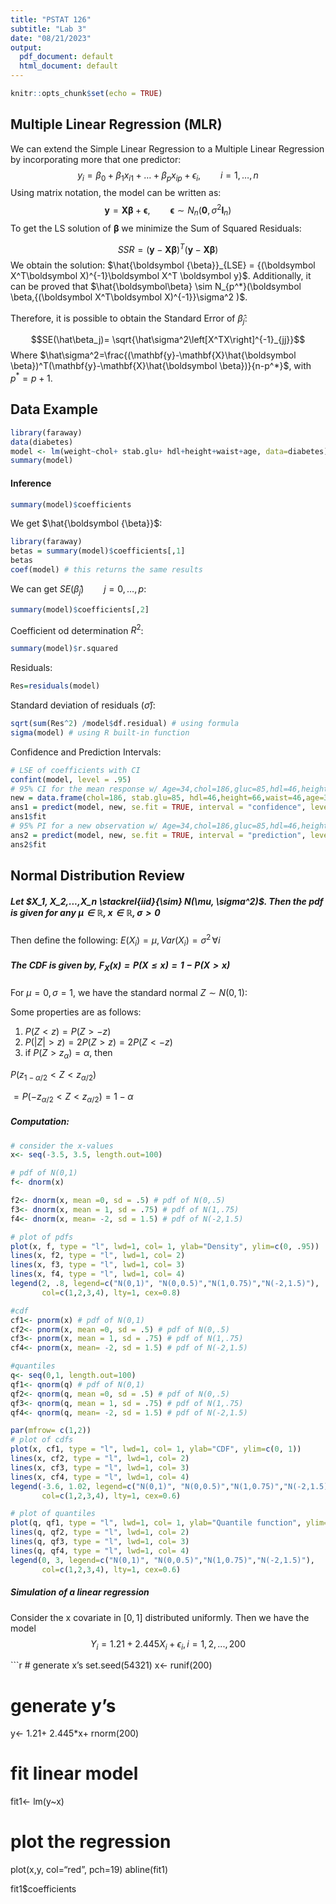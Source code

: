 ```yaml
---
title: "PSTAT 126"
subtitle: "Lab 3"
date: "08/21/2023"
output:
  pdf_document: default
  html_document: default
---
```


```r
knitr::opts_chunk$set(echo = TRUE)
```

## Multiple Linear Regression (MLR)

We can extend the Simple Linear Regression to a Multiple Linear Regression by incorporating more that one predictor:
$$y_i=\beta_0+\beta_1x_{i1}+ \ldots + \beta_px_{ip} +\epsilon_i, \qquad i=1,\ldots,n$$
Using matrix notation, the model can be written as:
$$\mathbf{y}=\mathbf{X}\boldsymbol \beta+\boldsymbol\epsilon, \qquad \boldsymbol \epsilon \sim N_n(\boldsymbol 0,\sigma^2\boldsymbol I_n)$$
To get the LS solution of $\boldsymbol \beta$ we minimize the Sum of Squared Residuals:

$$SSR=(\mathbf{y}-\mathbf{X}\boldsymbol \beta)^T(\mathbf{y}-\mathbf{X}\boldsymbol \beta)$$
We obtain the solution: $\hat{\boldsymbol {\beta}}_{LSE} = {(\boldsymbol X^T\boldsymbol X)^{-1}\boldsymbol X^T \boldsymbol y}$. Additionally, it can be proved that $\hat{\boldsymbol\beta} \sim N_{p^*}(\boldsymbol \beta,{(\boldsymbol X^T\boldsymbol X)^{-1}}\sigma^2 )$.\
\
Therefore, it is possible to obtain the Standard Error of $\hat\beta_j$:

$$SE(\hat\beta_j)= \sqrt{\hat\sigma^2\left[X^TX\right]^{-1}_{jj}}$$
Where $\hat\sigma^2=\frac{(\mathbf{y}-\mathbf{X}\hat{\boldsymbol \beta})^T(\mathbf{y}-\mathbf{X}\hat{\boldsymbol \beta})}{n-p^*}$, with $p^*=p+1$.

## Data Example
```r
library(faraway)
data(diabetes)
model <- lm(weight~chol+ stab.glu+ hdl+height+waist+age, data=diabetes)
summary(model)
```

#### Inference

```r
summary(model)$coefficients
```

We get $\hat{\boldsymbol {\beta}}$:

```r
library(faraway)
betas = summary(model)$coefficients[,1]
betas
coef(model) # this returns the same results
```

We can get $SE(\hat\beta_j) \qquad j=0,\ldots,p$:
```r
summary(model)$coefficients[,2] 
```

Coefficient od determination $R^2$:
```r
summary(model)$r.squared
```

Residuals:
```r
Res=residuals(model) 
```


Standard deviation of residuals ($\hat\sigma$):
```r
sqrt(sum(Res^2) /model$df.residual) # using formula
sigma(model) # using R built-in function
```

Confidence and Prediction Intervals:
```r
# LSE of coefficients with CI
confint(model, level = .95)
# 95% CI for the mean response w/ Age=34,chol=186,gluc=85,hdl=46,height=66,waist=46
new = data.frame(chol=186, stab.glu=85, hdl=46,height=66,waist=46,age=34)
ans1 = predict(model, new, se.fit = TRUE, interval = "confidence", level = 0.95, type = "response")
ans1$fit
# 95% PI for a new observation w/ Age=34,chol=186,gluc=85,hdl=46,height=66,waist=46
ans2 = predict(model, new, se.fit = TRUE, interval = "prediction", level = 0.95, type = "response")
ans2$fit
```





## Normal Distribution Review

##### Let $X_1, X_2,...,X_n \stackrel{iid}{\sim} N(\mu, \sigma^2)$. Then the pdf is given for any $\mu\in \mathbb{R},\,x\in \mathbb{R},\,\sigma>0$

Then define the following: $E(X_i)=\mu, Var(X_i)=\sigma^2\,\forall i$

##### The CDF is given by, $F_X(x)=P(X \le x)= 1-P(X > x)$
For $\mu=0, \sigma=1$, we have the standard normal $Z \sim N(0,1)$:

Some properties are as follows:

1) $P(Z< z)= P(Z> -z)$ 
2) $P(|Z| > z)= 2P(Z>z)= 2P(Z<-z)$
3) if $P(Z> z_{\alpha})=\alpha$, then 

$P(z_{1-\alpha/2}< Z < z_{\alpha/2})$

$=P(-z_{\alpha/2}< Z < z_{\alpha/2})=1-\alpha$

##### Computation:

```r
# consider the x-values
x<- seq(-3.5, 3.5, length.out=100)

# pdf of N(0,1)
f<- dnorm(x)

f2<- dnorm(x, mean =0, sd = .5) # pdf of N(0,.5)
f3<- dnorm(x, mean = 1, sd = .75) # pdf of N(1,.75)
f4<- dnorm(x, mean= -2, sd = 1.5) # pdf of N(-2,1.5)

# plot of pdfs
plot(x, f, type = "l", lwd=1, col= 1, ylab="Density", ylim=c(0, .95))
lines(x, f2, type = "l", lwd=1, col= 2)
lines(x, f3, type = "l", lwd=1, col= 3)
lines(x, f4, type = "l", lwd=1, col= 4)
legend(2, .8, legend=c("N(0,1)", "N(0,0.5)","N(1,0.75)","N(-2,1.5)"),
       col=c(1,2,3,4), lty=1, cex=0.8)
```

```r
#cdf
cf1<- pnorm(x) # pdf of N(0,1)
cf2<- pnorm(x, mean =0, sd = .5) # pdf of N(0,.5)
cf3<- pnorm(x, mean = 1, sd = .75) # pdf of N(1,.75)
cf4<- pnorm(x, mean= -2, sd = 1.5) # pdf of N(-2,1.5)

#quantiles 
q<- seq(0,1, length.out=100)
qf1<- qnorm(q) # pdf of N(0,1)
qf2<- qnorm(q, mean =0, sd = .5) # pdf of N(0,.5)
qf3<- qnorm(q, mean = 1, sd = .75) # pdf of N(1,.75)
qf4<- qnorm(q, mean= -2, sd = 1.5) # pdf of N(-2,1.5)

par(mfrow= c(1,2))
# plot of cdfs
plot(x, cf1, type = "l", lwd=1, col= 1, ylab="CDF", ylim=c(0, 1))
lines(x, cf2, type = "l", lwd=1, col= 2)
lines(x, cf3, type = "l", lwd=1, col= 3)
lines(x, cf4, type = "l", lwd=1, col= 4)
legend(-3.6, 1.02, legend=c("N(0,1)", "N(0,0.5)","N(1,0.75)","N(-2,1.5)"),
       col=c(1,2,3,4), lty=1, cex=0.6)

# plot of quantiles
plot(q, qf1, type = "l", lwd=1, col= 1, ylab="Quantile function", ylim=c(-3,3))
lines(q, qf2, type = "l", lwd=1, col= 2)
lines(q, qf3, type = "l", lwd=1, col= 3)
lines(q, qf4, type = "l", lwd=1, col= 4)
legend(0, 3, legend=c("N(0,1)", "N(0,0.5)","N(1,0.75)","N(-2,1.5)"),
       col=c(1,2,3,4), lty=1, cex=0.6)

```

##### Simulation of a linear regression

Consider the x covariate in $[0,1]$ distributed uniformly.
Then we have the model $$Y_i=1.21+ 2.445X_i + \epsilon_i, i=1,2,...,200$$

```r
# generate x's
set.seed(54321)
x<- runif(200)

# generate y's
y<- 1.21+ 2.445*x+ rnorm(200)

# fit linear model
fit1<- lm(y~x)

# plot the regression
plot(x,y, col="red", pch=19)
abline(fit1)

fit1$coefficients






